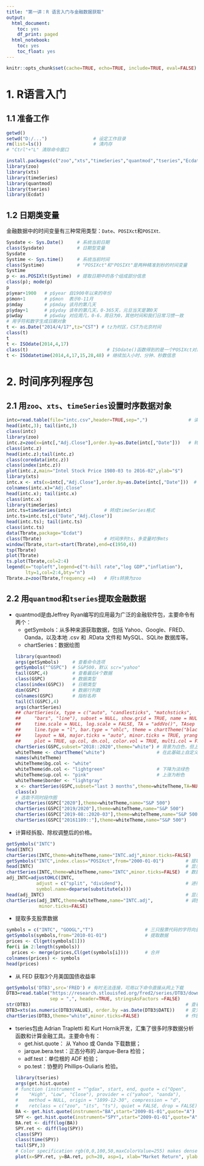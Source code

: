 ```yaml
---
title: "第一讲：R 语言入门与金融数据获取"
output:
  html_document:
    toc: yes
    df_print: paged
  html_notebook:
    toc: yes
    toc_float: yes
---
```


```r
knitr::opts_chunk$set(cache=TRUE, echo=TRUE, include=TRUE, eval=FALSE)
```
# 1. R语言入门
## 1.1 准备工作
```r
getwd()
setwd("D:/...")                 # 设定工作目录
rm(list=ls())                   # 清内存
# "Ctrl"+"L" 清除命令窗口

install.packages(c("zoo","xts","timeSeries","quantmod","tseries","Ecdat")) # 安装包
library(zoo)
library(xts)
library(timeSeries)
library(quantmod)
library(tseries)
library(Ecdat)
```

## 1.2 日期类变量

金融数据中的时间变量有三种常用类型：`Date`、`POSIXct`和`POSIXt`.
```r
Sysdate <- Sys.Date()     # 系统当前日期
class(Sysdate)            # 日期型变量
Sysdate
Systime <- Sys.time()     # 系统当前时间
class(Systime)            # "POSIXct"和"POSIXt"是两种精准到秒的时间变量
Systime
p <- as.POSIXlt(Systime)  # 提取日期中的各个组成部分信息
class(p); mode(p)
p
p$year+1900   # p$year 自1900年以来的年份
p$mon+1       # p$mon  表示0-11月
p$mday        # p$mday 该月的第几天
p$yday+1      # p$yday 该年的第几天，0-365天，元旦当天是第0天
p$wday        # p$wday 对应周几，0-6，周日为0，其他时间和我们日常习惯一致
# 用字符和数字生成日期对象
t <- as.Date("2014/4/17",tz="CST") # tz为时区，CST为北京时间
class(t)
t
t <- ISOdate(2014,4,17)
class(t)                             # ISOdate()函数得到的是一个POSIXct对象
t <- ISOdatetime(2014,4,17,15,28,48) # 继续加入小时、分钟、秒数信息
```

# 2. 时间序列程序包
## 2.1 用`zoo`、`xts`、`timeSeries`设置时序数据对象
```r
intc=read.table(file="intc.csv",header=TRUE,sep=",")               # 读入数据
head(intc,3); tail(intc,3)
class(intc)
library(zoo)
intc.z=zoo(x=intc[,"Adj.Close"],order.by=as.Date(intc[,"Date"]))   # 转换成zoo类型
class(intc.z)
head(intc.z);tail(intc.z)
class(coredata(intc.z))
class(index(intc.z))
plot(intc.z,main="Intel Stock Price 1980-03 to 2016-02",ylab="$")
library(xts)
intc.x <- xts(x=intc[,"Adj.Close"],order.by=as.Date(intc[,"Date"]))  # 转换成xts类型
colnames(intc.x)="Adj.Close"
head(intc.x); tail(intc.x)
class(intc.x)
library(timeSeries)
intc.ts=timeSeries(intc)            # 转成timeSeries格式
intc.ts=intc.ts[,c("Date","Adj.Close")]
head(intc.ts); tail(intc.ts)
class(intc.ts)
data(Tbrate,package="Ecdat") 
class(Tbrate)                       # 时间序列ts，多变量时序mts
window(Tbrate,start=start(Tbrate),end=c(1950,4))
tsp(Tbrate)
plot(Tbrate)
ts.plot(Tbrate,col=2:4)
legend(x="topleft",legend=c("t-bill rate","log GDP","inflation"),
       lty=1,col=2:4,bty="n")
Tbrate.z=zoo(Tbrate,frequency =4)   # 将ts转换为zoo
```

## 2.2 用`quantmod`和`tseries`提取金融数据
- quantmod是由Jeffrey Ryan编写的应用最为广泛的金融软件包，主要命令有两个：
  - getSymbols：从多种来源获取数据，包括 Yahoo、Google、FRED、Oanda，以及本地 .csv 和 .RData 文件和 MySQL、SQLite 数据库等。
  - chartSeries：数据绘图
```r
library(quantmod)
args(getSymbols)     # 查看命令选项
getSymbols("^GSPC")  # S&P500，默认 scr="yahoo"
tail(GSPC,4)         # 查看最后4个数据
class(GSPC)          # 数据类型
class(index(GSPC))   # 日期类型
dim(GSPC)            # 数据行列数
colnames(GSPC)       # 指标名称
tail(Cl(GSPC),4)     
args(chartSeries)
## chartSeries(x, type = c("auto", "candlesticks", "matchsticks",
##     "bars", "line"), subset = NULL, show.grid = TRUE, name = NULL,
##     time.scale = NULL, log.scale = FALSE, TA = "addVo()", TAsep = ";",
##     line.type = "l", bar.type = "ohlc", theme = chartTheme("black"),
##     layout = NA, major.ticks = "auto", minor.ticks = TRUE, yrange = NULL,
##     plot = TRUE, up.col, dn.col, color.vol = TRUE, multi.col = FALSE, ...)
chartSeries(GSPC,subset="2018::2020",theme="white") # 背景为白色，但上涨为绿色、下跌为红色
whiteTheme <- chartTheme("white")                   # 在此基础上自定义作图模版
names(whiteTheme)
whiteTheme$bg.col <- "white"
whiteTheme$dn.col <- "lightgreen"                   # 下降为淡绿色
whiteTheme$up.col <- "pink"                         # 上涨为粉色
whiteTheme$border <- "lightgray"
x <- chartSeries(GSPC,subset="last 3 months",theme=whiteTheme,TA=NULL)
class(x)
# 选取不同时段作图
chartSeries(GSPC["2020"],theme=whiteTheme,name="S&P 500")
chartSeries(GSPC["2019/2020"],theme=whiteTheme,name="S&P 500")
chartSeries(GSPC["2019-08::2020-03"],theme=whiteTheme,name="S&P 500")
chartSeries(GSPC["20161109::"],theme=whiteTheme,name="S&P 500")
```

- 计算经拆股、除权调整后的价格。
```r
getSymbols("INTC")                 
head(INTC)                        
chartSeries(INTC,theme=whiteTheme,name="INTC.adj",minor.ticks=FALSE)      
getSymbols("INTC",index.class="POSIXct",from="2000-01-01")        # 提取英特尔数据
head(INTC)                                                        # 显示前6条
chartSeries(INTC,theme=whiteTheme,name="INTC",minor.ticks=FALSE)  # 数据作图
adj_INTC=adjustOHLC(INTC, 
           adjust = c("split", "dividend"),                       # 进行拆股、除权的数据调整
           symbol.name=deparse(substitute(x)))
head(adj_INTC)                                                    # 显示调整后数据
chartSeries(adj_INTC,theme=whiteTheme,name="INTC.adj",            # 调整后数据作图
            minor.ticks=FALSE) 
```

- 提取多支股票数据
```r
symbols = c("INTC", "GOOGL","T")                   # 三只股票代码的字符向量
getSymbols(symbols,from="2010-01-01")              # 提取数据
prices <- Cl(get(symbols[1]))
for(i in 2:length(symbols))
  prices <- merge(prices,Cl(get(symbols[i])))      # 合并
colnames(prices) <- symbols
head(prices)
```

- 从 FED 获取3个月美国国债收益率
```r
getSymbols('DTB3',src='FRED') # 有时无法连接，可用以下命令直接从网上下载
DTB3=read.table("https://research.stlouisfed.org/fred2/series/DTB3/downloaddata/DTB3.csv", 
                sep = ",", header=TRUE, stringsAsFactors =FALSE)
str(DTB3)                                                         # 查看数据类型
DTB3=xts(as.numeric(DTB3$VALUE), order.by =as.Date(DTB3$DATE))    # 变为时间序列xts类型
chartSeries(DTB3,theme="white",minor.ticks=FALSE)                 # 作图
```
- tseries包由 Adrian Trapletti 和 Kurt Hornik开发，汇集了很多时序数据分析函数和计算金融工具。主要命令有：
  - get.hist.quote： 从 Yahoo 或 Oanda 下载数据；
  - jarque.bera.test：正态分布的 Jarque-Bera 检验；
  - adf.test：单位根的 ADF 检验；
  - po.test：协整的 Phillips-Ouliaris 检验。
```r
library(tseries)
args(get.hist.quote)
# function (instrument = "^gdax", start, end, quote = c("Open", 
#    "High", "Low", "Close"), provider = c("yahoo", "oanda"), 
#    method = NULL, origin = "1899-12-30", compression = "d", 
#    retclass = c("zoo", "its", "ts"), quiet = FALSE, drop = FALSE) 
BA <- get.hist.quote(instrument="BA",start="2009-01-01",quote="A")
SPY <- get.hist.quote(instrument="SPY",start="2009-01-01",quote="A")
BA.ret <- diff(log(BA))
SPY.ret <- diff(log(SPY))
class(SPY)
class(time(SPY))
tail(SPY,3)
# Color specification rgb(0,0,100,50,maxColorValue=255) makes dense over-plotted areas darker
plot(x=SPY.ret, y=BA.ret, pch=20, asp=1, xlab="Market Return", ylab="Boeing Return", main="Boeing Return versus Market Return", col=rgb(0,0,100,50,maxColorValue=255))
```